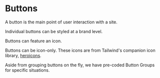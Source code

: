 

# Buttons

<Meta of={ButtonStories} />

A button is the main point of user interaction with a site.

Individual buttons can be styled at a brand level.

<Canvas of={ButtonStories.Primary} />
<Canvas of={ButtonStories.Secondary} />

Buttons can feature an icon.

<Canvas of={ButtonStories.PrimaryWithIcon} />
<Canvas of={ButtonStories.SecondaryWithIcon} />

Buttons can be icon-only. These icons are from Tailwind's companion icon library, [heroicons](https://heroicons.com/).

<Canvas of={IconButtonStories.IconOnly} />

<Title>Button Groups</Title>

Aside from grouping buttons on the fly, we have pre-coded Button Groups for specific situations.

<Canvas of={ButtonGroupStories.WithWords} />
<Canvas of={ButtonGroupStories.WithIcons} />
